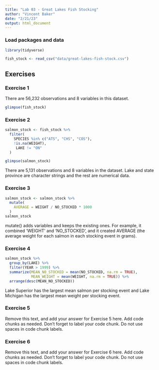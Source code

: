 ```yaml
---
title: "Lab 03 - Great Lakes Fish Stocking"
author: "Vincent Baker"
date: "2/21/23"
output: html_document
---
```


### Load packages and data

```r
library(tidyverse) 
```

```r
fish_stock <- read_csv("data/great-lakes-fish-stock.csv")
```

## Exercises

### Exercise 1

There are 56,232 observations and 8 variables in this dataset. 

```r
glimpse(fish_stock)
```


### Exercise 2

```r
salmon_stock <- fish_stock %>%
  filter(
    SPECIES %in% c("ATS", "CHS", "COS"),
    !is.na(WEIGHT),
     LAKE != "ON"
  )
```

```r
glimpse(salmon_stock)
```

There are 5,131 observations and 8 variables in the dataset. Lake and state province are character strings and the rest are numerical data. 

### Exercise 3

```r
salmon_stock <- salmon_stock %>%
  mutate(
    AVERAGE = WEIGHT / NO_STOCKED * 1000
  )
salmon_stock
```

mutate() adds variables and keeps the existing ones. For example, it combined 'WEIGHT' and 'NO_STOCKED', and it created AVERAGE (the average weight for each salmon in each stocking event in grams).


### Exercise 4

```r
salmon_stock %>% 
  group_by(LAKE) %>% 
  filter(YEAR > 1999) %>% 
  summarize(MEAN_NO_STOCKED = mean(NO_STOCKED, na.rm = TRUE),
            MEAN_WEIGHT = mean(WEIGHT, na.rm = TRUE)) %>% 
  arrange(desc(MEAN_NO_STOCKED))
```

Lake Superior has the largest mean salmon per stocking event and Lake Michigan has the largest mean weight per stocking event.

### Exercise 5

Remove this text, and add your answer for Exercise 5 here.
Add code chunks as needed.
Don't forget to label your code chunk.
Do not use spaces in code chunk labels.

### Exercise 6

Remove this text, and add your answer for Exercise 6 here.
Add code chunks as needed.
Don't forget to label your code chunk.
Do not use spaces in code chunk labels.
